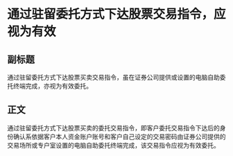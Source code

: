 # 通过驻留委托方式下达股票交易指令，应视为有效
## 副标题
通过驻留委托方式下达股票买卖交易指令，虽在证券公司提供或设置的电脑自助委托终端完成，亦视为有效委托。
## 正文
通过驻留委托方式下达股票买卖的委托交易指令，即客户委托交易指令下达后的身份确认系依据客户本人资金账户账号和客户自己设定的交易密码由证券公司提供的交易场所或专户室设置的电脑自助委托终端完成，该交易指令应视为有效委托。